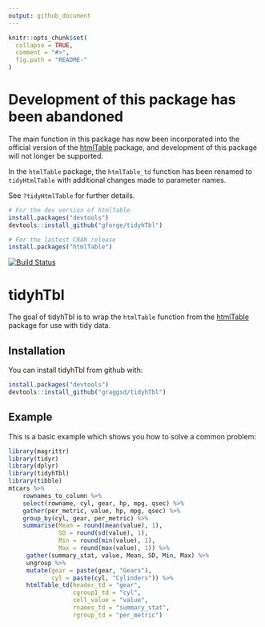```yaml
---
output: github_document
---
```


<!-- README.md is generated from README.Rmd. Please edit that file -->

```r
knitr::opts_chunk$set(
  collapse = TRUE,
  comment = "#>",
  fig.path = "README-"
)
```

# Development of this package has been abandoned

The main function in this package has now been incorporated into the official 
version of the 
[htmlTable](https://cran.r-project.org/web/packages/htmlTable/index.html)
package, and development of this package will not longer be supported.

In the `htmlTable` package, the `htmlTable_td` function has been renamed 
to `tidyHtmlTable` with  additional changes made to parameter names.

See `?tidyHtmlTable` for further details.

```r

# For the dev version of htmlTable
install.packages("devtools")
devtools::install_github("gforge/tidyhTbl")

# For the lastest CRAN release
install.packages("htmlTable")

```


[![Build Status](https://travis-ci.org/graggsd/tidyhTbl.svg?branch=master)](https://travis-ci.org/graggsd/tidyhTbl)

# tidyhTbl

The goal of tidyhTbl is to wrap the `htmlTable` function from the 
[htmlTable](https://cran.r-project.org/web/packages/htmlTable/index.html)
package for use with tidy data.

## Installation

You can install tidyhTbl from github with:

```r
install.packages("devtools")
devtools::install_github("graggsd/tidyhTbl")
```

## Example

This is a basic example which shows you how to solve a common problem:

```r
library(magrittr)
library(tidyr)
library(dplyr)
library(tidyhTbl)
library(tibble)
mtcars %>%
    rownames_to_column %>%
    select(rowname, cyl, gear, hp, mpg, qsec) %>%
    gather(per_metric, value, hp, mpg, qsec) %>%
    group_by(cyl, gear, per_metric) %>%
    summarise(Mean = round(mean(value), 1),
              SD = round(sd(value), 1),
              Min = round(min(value), 1),
              Max = round(max(value), 1)) %>%
     gather(summary_stat, value, Mean, SD, Min, Max) %>%
     ungroup %>%
     mutate(gear = paste(gear, "Gears"),
            cyl = paste(cyl, "Cylinders")) %>%
     htmlTable_td(header_td = "gear",
                  cgroup1_td = "cyl",
                  cell_value = "value",
                  rnames_td = "summary_stat",
                  rgroup_td = "per_metric")
```

